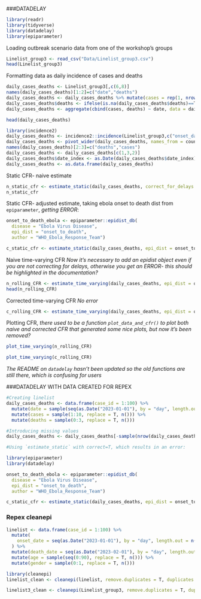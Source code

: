 

###DATADELAY

```r
library(readr)
library(tidyverse)
library(datadelay)
library(epiparameter)
```

Loading outbreak scenario data from one of the workshop's groups

```r
Linelist_group3 <- read_csv("Data/Linelist_group3.csv")
head(Linelist_group3)
```

Formatting data as daily incidence of cases and deaths

```r
daily_cases_deaths <- Linelist_group3[,c(6,8)]
names(daily_cases_deaths)[1:2]=c("date","deaths")
daily_cases_deaths <- daily_cases_deaths %>% mutate(cases = rep(1, nrow(daily_cases_deaths)), .after = "date")
daily_cases_deaths$deaths <- ifelse(is.na(daily_cases_deaths$deaths)==T, 0, 1)
daily_cases_deaths <- aggregate(cbind(cases, deaths) ~ date, data = daily_cases_deaths, FUN = sum)

head(daily_cases_deaths)
```




```r
library(incidence2)
daily_cases_deaths <- incidence2::incidence(Linelist_group3,c("onset_date","death_date")) |> complete_dates()
daily_cases_deaths <- pivot_wider(daily_cases_deaths, names_from = count_variable, values_from = count)
names(daily_cases_deaths)[2:3]=c("deaths","cases")
daily_cases_deaths <- daily_cases_deaths[c(1,3,2)]
daily_cases_deaths$date_index <- as.Date(daily_cases_deaths$date_index)
daily_cases_deaths <- as.data.frame(daily_cases_deaths)
```

Static CFR- naive estimate

```r
n_static_cfr <- estimate_static(daily_cases_deaths, correct_for_delays = FALSE) 
n_static_cfr
```

Static CFR- adjusted estimate, taking ebola onset to death dist from `epiparameter`, *getting ERROR*:

```r
onset_to_death_ebola <- epiparameter::epidist_db(
  disease = "Ebola Virus Disease",
  epi_dist = "onset_to_death",
  author = "WHO_Ebola_Response_Team")

c_static_cfr <- estimate_static(daily_cases_deaths, epi_dist = onset_to_death_ebola, correct_for_delays = T)
```

Naive time-varying CFR
*Now it's necessary to add an epidist object even if you are not correcting for delays, otherwise you get an ERROR- this should be highlighted in the documentation?*

```r
n_rolling_CFR <- estimate_time_varying(daily_cases_deaths, epi_dist = onset_to_death_ebola, correct_for_delays = FALSE)
head(n_rolling_CFR)
```

Corrected time-varying CFR 
*No error*

```r
c_rolling_CFR <- estimate_time_varying(daily_cases_deaths, epi_dist = onset_to_death_ebola)

```

Plotting CFR, *there used to be a function `plot_data_and_cfr()` to plot both naive and corrected CFR that generated some nice plots, but now it's been removed?*

```r
plot_time_varying(n_rolling_CFR)
```

```r
plot_time_varying(c_rolling_CFR)
```

*The README on `datadelay` hasn't been updated so the old functions are still there, which is confusing for users*

###DATADELAY WITH DATA CREATED FOR REPEX 

```r
#Creating linelist
daily_cases_deaths <- data.frame(case_id = 1:100) %>% 
  mutate(date = sample(seq(as.Date("2023-01-01"), by = "day", length.out = n()))) %>%
  mutate(cases = sample(1:10, replace = T, n())) %>%
  mutate(deaths = sample(0:3, replace = T, n()))

#Introducing missing values
daily_cases_deaths <- daily_cases_deaths[-sample(nrow(daily_cases_deaths), 10), ]

#Using `estimate_static` with correct=T, which results in an error:

library(epiparameter)
library(datadelay)

onset_to_death_ebola <- epiparameter::epidist_db(
  disease = "Ebola Virus Disease",
  epi_dist = "onset_to_death",
  author = "WHO_Ebola_Response_Team")

c_static_cfr <- estimate_static(daily_cases_deaths, epi_dist = onset_to_death_ebola, correct_for_delays = T)
```

### Repex cleanepi

```r
linelist <- data.frame(case_id = 1:100) %>%
  mutate(
    onset_date = seq(as.Date("2023-01-01"), by = "day", length.out = n())
  ) %>%
  mutate(death_date = seq(as.Date("2023-02-01"), by = "day", length.out = n())) %>%
  mutate(age = sample(seq(0:90), replace = T, n())) %>%
  mutate(gender = sample(0:1, replace = T, n()))

```


```r
library(cleanepi)
linelist_clean <- cleanepi(linelist, remove.duplicates = T, duplicates.from = c("case_id","onset_date","death_date","age","gender"))
```

```r

linelist3_clean <- cleanepi(Linelist_group3, remove.duplicates = T, duplicates.from = c("case_name","ct_value","age","hospitalisation_date","date_first_contact","report_date","occupation","case_type","gender","onset_date","death_date","date_last_contact","island_group"))

```





